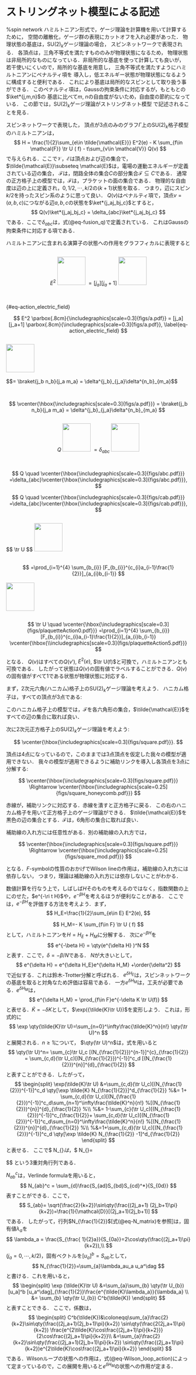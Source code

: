 # ストリングネット模型による記述 {#sec-string_network}
%spin network\cite{Rovelli:1995ac}
ハミルトニアン形式で，ゲージ理論を計算機を用いて計算するために，
空間の離散化，ゲージ群の表現にカットオフを入れ必要があった．
物理状態の基底は，$\mathrm{SU}(2)_k$ゲージ理論の場合，
スピンネットワークで表現される．
各頂点は，三角不等式を満たすもののみが物理状態になるため，
物理状態は非局所的なものになっている．非局所的な基底を使って計算しても良いが，
若干使いにくいので，局所的な基底を用意し，
三角不等式を満たすようにハミルトニアンにペナルティ項を
導入し，低エネルギー状態が物理状態になるように構成すると便利である．
これにより基底は局所的なスピンとして取り扱う事ができる．
このペナルティ項は，Gaussの拘束条件に対応するが，もともとの$\ket*{j,m,n}$の
基底に比べて$m$, $n$の自由度がないため，自由度の節約になっている．
この節では，$\mathrm{SU}(2)_k$ゲージ理論がストリングネット模型
\cite{Levin:2004mi}で記述されることを見る．

\subsection{ストリングネット模型}
スピンネットワークで表現した，
頂点が$3$点のみのグラフ$\Gamma$\footnote{グラフについては，\ref{sec:ハミルトニアン}節を参照．}上の$\mathrm{SU}(2)_k$格子模型のハミルトニアンは，
$$
  H = \frac{1}{2}\sum_{e\in \tilde{\mathcal{E}}} E^2(e) - K \sum_{f\in \mathcal{F}} \tr U ( f) - t\sum_{v\in \mathcal{V}} Q(v)
$$
で与えられる．ここで$\mathcal{V}$，$\mathcal{E}$は頂点および辺の集合で，
$\tilde{\mathcal{E}}\subseteq \mathcal{E}$は，電場の運動エネルギーが定義されている辺の集合，
$\mathcal{F}$は，閉路全体の集合$C$の部分集合$\mathcal{F}\subseteq C$である．
通常の正方格子上の模型では，$\mathcal{F}$は，プラケットの面の集合である．
物理的な自由度は辺の上に定義され，$0,1/2,\cdots, k/2$の$(k+1)$状態を取る．
つまり，辺にスピン$k/2$を持ったスピン系のように思って良い．
$Q(v)$はペナルティ項で，頂点$v=(a,b,c)$につながる辺$a,b,c$の状態を$\ket*{j_aj_bj_c}$とすると，
$$
  Q(v)\ket*{j_aj_bj_c} = \delta_{abc}\ket*{j_aj_bj_c}
$$
である．ここで$\delta_{abc}$は，式(@eq-fusion_q)で定義されている．
これはGaussの拘束条件に対応する項である．

ハミルトニアンに含まれる演算子の状態への作用をグラフフィカルに表現すると

::: {.content-visible when-format=html}
<div markdown="1" style="display:flex; align-items:center; justify-content:center; gap:1em;">
  <span class="math display" style="display:inline-block;">
  $$ E^2 $$
  </span>
  <img src="figs/a.svg" style="height:5.5em;">
  <span class="math display" style="display:inline-block;">
    $$=[j_a][j_a+1]$$
  </span>
    <img src="figs/a.svg" style="height:5.5em;">
</div>
$$ $${#eq-action_electric_field}
:::

::: {.content-visible when-format=pdf}
$$
  E^2 \parbox{.8cm}{\includegraphics[scale=0.3]{figs/a.pdf}}
  = [j_a][j_a+1] 
  \parbox{.8cm}{\includegraphics[scale=0.3]{figs/a.pdf}},
  \label{eq-action_electric_field}
$$
:::


::: {.content-visible when-format=html}
<div style="display:flex; align-items:center; justify-content:center; gap:1em;">
  <img src="figs/a.svg" style="height:5.5em;">
  <span class="math display" style="display:inline-block;">
    $$= \braket{j_b n_b}{j_a m_a} = \delta^{j_b}_{j_a}\delta^{n_b}_{m_a}$$
  </span>
</div>
:::

::: {.content-visible when-format=pdf}
$$
   \vcenter{\hbox{\includegraphics[scale=0.3]{figs/a.pdf}}}
  = \braket{j_b n_b}{j_a m_a} = \delta^{j_b}_{j_a}\delta^{n_b}_{m_a}
$$
:::

::: {.content-visible when-format=html}
<div style="display:flex; align-items:center; justify-content:center; gap:1em;">
  <span class="math display" style="display:inline-block;">
    $$Q$$
  </span>
  <img src="figs/abc.svg" style="height:5.5em;">
  <span class="math display" style="display:inline-block;">
    $$=\delta_{abc} $$
  </span>
  <img src="figs/abc.svg" style="height:5.5em;">
</div>
:::

::: {.content-visible when-format=pdf}
$$
  Q \quad \vcenter{\hbox{\includegraphics[scale=0.3]{figs/abc.pdf}}}
  =\delta_{abc}\vcenter{\hbox{\includegraphics[scale=0.3]{figs/abc.pdf}}},
$$
:::

::: {.content-visible when-format=pdf}
$$
  Q \quad \vcenter{\hbox{\includegraphics[scale=0.3]{figs/cab.pdf}}}
  =\delta_{abc}\vcenter{\hbox{\includegraphics[scale=0.3]{figs/cab.pdf}}},
$$
:::

::: {.content-visible when-format=html}
<div style="display:flex; align-items:center; justify-content:center; gap:1em;">
  <span class="math display" style="display:inline-block;">
    $$ \tr U $$
  </span>
  <img src="figs/plaquetteAction0.svg" style="height:5.5em;">
  <span class="math display" style="display:inline-block;">
    $$ =\prod_{i=1}^{4} \sum_{b_{i}}
       [F_{b_{i}}^{c_{i}a_{i-1}\frac{1}{2}}]_{a_{i}b_{i-1}} $$
  </span>
  <img src="figs/plaquetteAction5.svg" style="height:5.5em;">
</div>
:::

::: {.content-visible when-format=pdf}
$$
  \tr U \quad
       \vcenter{\hbox{\includegraphics[scale=0.3]{figs/plaquetteAction0.pdf}}}
       =\prod_{i=1}^{4} \sum_{b_{i}}
       [F_{b_{i}}^{c_{i}a_{i-1}\frac{1}{2}}]_{a_{i}b_{i-1}}
         \vcenter{\hbox{\\includegraphics[scale=0.3]{figs/plaquetteAction5.pdf}}}
$$
:::
となる．
<!-- %$[n]$や$F$の定義は，\eqref{sec:MTC}節を参照． -->
$Q(v)$はすべての$Q(v')$, $E^2(e)$, $\tr U(f)$と可換で，ハミルトニアンとも可換である．
したがって状態は$Q(v)$の固有値でラベルすることができる．$Q(v)$の固有値がすべて$1$である状態が物理状態に対応する．



\subsubsection{六角(ハニカム)格子上の\texorpdfstring{$\mathrm{SU}(2)_k$}{SU(2)k}ゲージ理論}
まず，$2$次元六角(ハニカム)格子上の$\mathrm{SU}(2)_k$ゲージ理論を考えよう．
ハニカム格子は，すべての頂点が$3$点である:

:::{ .content-visible when-format=pdf}
\begin{equation*}
  \vcenter{\hbox{\includegraphics[scale=0.3]{figs/HoneycombLattice.pdf}}}.
\end{equation*}
:::

このハニカム格子上の模型では，$\mathcal{F}$を各六角形の集合，$\tilde{\mathcal{E}}$をすべての辺の集合に取れば良い．


\subsubsection{正方格子上の\texorpdfstring{$\mathrm{SU}(2)_k$}{SU(2)k}ゲージ理論}
次に$2$次元正方格子上の$\mathrm{SU}(2)_k$ゲージ理論を考えよう:

::: {.content-visible when-format=pdf}
$$
  \vcenter{\hbox{\includegraphics[scale=0.3]{figs/square.pdf}}}.
$$
:::
頂点は$4$点になっているので，このままでは3点頂点を仮定した我々の模型が適用できない．
我々の模型が適用できるように補助リンクを導入し各頂点を$3$点に分解する:

::: {.content-visible when-format=pdf}
$$
  \vcenter{\hbox{\includegraphics[scale=0.3]{figs/square.pdf}}}
  \Rightarrow
  \vcenter{\hbox{\includegraphics[scale=0.25]{figs/square_honeycomb.pdf}}}
$$
:::
赤線が，補助リンクに対応する．赤線を潰すと正方格子に戻る．
この右のハニカム格子を用いて正方格子上のゲージ理論ができる．
$\tilde{\mathcal{E}}$を黒色の辺の集合とする．$\mathcal{F}$は，6角形の集合に取れば良い．

補助線の入れ方には任意性がある．別の補助線の入れ方では，

::: {.content-visible when-format=pdf}
$$
  \vcenter{\hbox{\includegraphics[scale=0.3]{figs/square.pdf}}}
  \Rightarrow
  \vcenter{\hbox{\includegraphics[scale=0.25]{figs/square_mod.pdf}}}
$$
:::
となる．$F$-symbolの性質のおかげでWilson lineの作用は，補助線の入れ方には依存しない，
つまり，理論は補助線の入れ方には依存しないことがわかる．


<!-- % \subsection{物理量}
% ゲージ理論にはどのような物理量があるだろうか．物理量はゲージ不変である必要がある．まず，空間的なWilson loopのトーレス$\tr W_a(C)$はゲージ不変な演算子である．より一般にWilson lineのネットワークもゲージ不変な演算子になる．
% 経路積分形式では，時間方向に伸びているWilson loopを考えることができる．
% これは，ハミルトニアン形式では，ある頂点のGaussの拘束条件を緩めることに対応する．つまりテスト電荷を置くことに対応する．

% 電場に関係した物理量としては，電場の2乗$E^2(e)$もゲージ不変である．
% $E_i^a$をWilson lineでつないだ演算子もゲージ不変に作れる．

% ゲージ理論にはGukov Witten演算子と呼ばれる演算子が存在する．
% これは，$(d+1)$次元の理論においては，$(d-1)$次元に広がった物体である．
% $(2+1)$次元理論では，ループ演算子となる．物理的には，ループを貫く電束を測る演算子である． -->



<!-- %%%%%%%%%%%%%%%%%%%%%%%%%%%%%%%%%%%%%%%%%%%%%%%%%%%%%%%%%%%%%%%%%%%%
%集中講義ではコメントアウト -->
\subsection{\texorpdfstring{$e^{-\beta H}$}{exp(-beta H)}の評価}
数値計算を行なう上で，しばしば$H$そのものを考えるのではなく，指数関数の上にのせた，$e^{-\ri t H}$や，$e^{-\beta H}$を考えるほうが便利なことがある．
ここでは，$e^{-\beta H}$を評価する方法を考えよう．まず，
$$
  H_E=\frac{1}{2}\sum_{e\in E} E^2(e),
$$

$$
  H_M=- K \sum_{f\in F} \tr U ( f)
$$
として，ハミルトニアンを$H=H_E+H_M$に分解する．
次に$e^{-\beta H}$を
$$
  e^{-\beta H} = \qty(e^{\delta H} )^N
$$
と表す．ここで，$\delta =-\beta/N$である．
$N$が大きいとして，
$$
  e^{\delta H} = e^{\delta H_E}e^{\delta H_M}
   +\order{\delta^2}
$$
で近似する．これは鈴木-Trotter分解と呼ばれる．
$e^{\delta H_E}$は，スピンネットワークの基底を取ると対角なため評価は容易である．
一方$e^{\delta H_M}$は，工夫が必要である．$e^{\delta H_M}$は，
$$
  e^{\delta H_M} = \prod_{f\in F}e^{-\delta K \tr U(f)}
$$
と表せる．$\tilde{K}=-\delta K$として，$\exp({\tilde{K}\tr U})$を変形しよう．
これは，形式的に
$$
  \exp \qty(\tilde{K}\tr U)=\sum_{n=0}^\infty\frac{\tilde{K}^n}{n!}
  \qty(\tr U)^n
$$
と展開される．$n\geq1$について，
$\qty(\tr U)^n$は，式\eqref{eq-fusion Wilson loop}を用いると
$$
  \qty(\tr U)^n= \sum_{c}\tr U_c
  [(N_{\frac{1}{2}})^{n-1}]^{c}_{\frac{1}{2}}
  = \sum_{c,d}(\tr U_c)[(N_{\frac{1}{2}})^{-1}]^c_d
  [(N_{\frac{1}{2}})^{n}]^{d}_{\frac{1}{2}}
$$
と表すことができる．したがって，
$$
  \begin{split}
    \exp(\tilde{K}\tr U)
        &=\sum_{c,d}(\tr U_c)[(N_{\frac{1}{2}})^{-1}]^c_d \qty[\exp \tilde{K} N_{\frac{1}{2}}]^d_{\frac{1}{2}}  
    %&= 1+ \sum_{c,d}(\tr U_c)[(N_{\frac{1}{2}})^{-1}]^c_d\sum_{n=1}^\infty\frac{\tilde{K}^n}{n!}
  %[(N_{\frac{1}{2}})^{n}]^{d}_{\frac{1}{2}}
    %\\
    %&= 1-\sum_{c}(\tr U_c)[(N_{\frac{1}{2}})^{-1}]^c_{\frac{1}{2}}+ \sum_{c,d}(\tr U_c)[(N_{\frac{1}{2}})^{-1}]^c_d\sum_{n=0}^\infty\frac{\tilde{K}^n}{n!}
  %[(N_{\frac{1}{2}})^{n}]^{d}_{\frac{1}{2}}
    %\\
    %&=1+\sum_{c,d}(\tr U_c)[(N_{\frac{1}{2}})^{-1}]^c_d \qty[\exp \tilde{K} N_{\frac{1}{2}} -1]^d_{\frac{1}{2}}     
  \end{split}
$$
と表せる．
ここで$ N_{\frac{1}{2}}$は，
$$
  N_{\frac{1}{2}}=
    \begin{pmatrix}
    0 & 1 & 0 & \cdots & 0 \\
    1 & 0 & 1 & \ddots & 0 \\
    0 & 1 & \ddots & \ddots  & 0 \\
    \vdots & \ddots & \ddots & 0 & 1 \\
    0 & 0 & 0 & 1 & 0 
  \end{pmatrix}
$$
という$3$重対角行列である．

$N_{ab}^c$は，Verlinde formula\cite{Verlinde:1988sn}を用いると，
$$
  N_{ab}^c = \sum_{d}\frac{S_{ad}S_{bd}S_{cd}^*}{S_{0d}}
$$
表すことができる．ここで，
$$
  S_{ab}= \sqrt{\frac{2}{k+2}}\sin\qty(\frac{(2j_a+1) (2j_b+1)\pi}{k+2})=\frac{1}{\mathcal{D}}[(2j_a+1)(2j_b+1)]
$$
である．
したがって，行列$N_{\frac{1}{2}}$[式(@eq-N_matrix)を参照]は，固有値$\lambda_a$を
$$
  \lambda_a =  \frac{S_{\frac{  1}{2}a}}{S_{0a}}=2\cos\qty(\frac{(2j_a+1)\pi}{k+2}),\\
$$
($j_a=0,\cdots,k/2$)，固有ベクトルを$[u_a]^b=S_{ab}$として，
$$
  N_{\frac{1}{2}}=\sum_{a}\lambda_au_a u_a^\dag
$$
と書ける．これを用いると，
$$
  \begin{split}
    \exp (\tilde{K}\tr U) &=\sum_{a}\sum_{b} \qty(\tr U_{b})[u_a]^b [u_a^\dag]_{\frac{1}{2}}\frac{e^{\tilde{K}\lambda_a}}{\lambda_a} \\
    &=  \sum_{b} \qty(\tr U_{b}) C^b(\tilde{K})
  \end{split}
$$
と表すことできる．
ここで，係数は，
$$
  \begin{split}
    C^b(\tilde{K})&\coloneqq\sum_{a}\frac{2}{k+2}\sin\qty(\frac{(2j_a+1)(2j_b+1)\pi}{k+2})
    \sin\qty(\frac{2(2j_a+1)\pi}{k+2})
    \frac{e^{2\tilde{K}\cos\frac{(2j_a+1)\pi}{k+2}}}{2\cos\frac{(2j_a+1)\pi}{k+2}}\\
    &=\sum_{a}\frac{2}{k+2}\sin\qty(\frac{(2j_a+1)(2j_b+1)\pi}{k+2})
    \sin\qty(\frac{(2j_a+1)\pi}{k+2})e^{2\tilde{K}\cos\frac{(2j_a+1)\pi}{k+2}}
  \end{split}
$$
である．Wilsonループの状態への作用は，式(@eq-Wilson_loop_action)によって定まっているので，この展開を用いると$e^{\delta H_M}$の状態への作用が定まる．


<!-- 
% $$
%   \omega= \frac{2\pi}{k+2}(2j_a+1)
% $$
% に取る．


% $$
%   \int d\omega \sin^2\frac{\omega}{2}\chi_a(\omega) e^{2\tilde{K}\cos\frac{\omega}{2}}
% $$


% 表現$a$の指数は，
% $$
%   \chi_a = \sum_{m_a} e^{\ri \omega m_a}=\frac{\sin\qty(\frac{\omega}{2}(2j_b+1))}
%   {\sin\qty(\frac{\omega}{2})}
% $$
 -->
